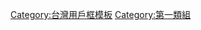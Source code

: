 {{Userbox
  |id=1st<br>文法商
  |id-s=11
  |id-c=white
  |info=這個用戶是高中'''[[第一類組]]'''的學生。
  |info-c=silver
  |info-s=9
  |border-c=#6699ff
}}<includeonly>[[Category:第一類組高中生|{{PAGENAME}}]]</includeonly>
<noinclude>
<p style="clear: both; padding-top: 2em">
[[Category:台灣用戶框模板]]
[[Category:第一類組]]
</noinclude>